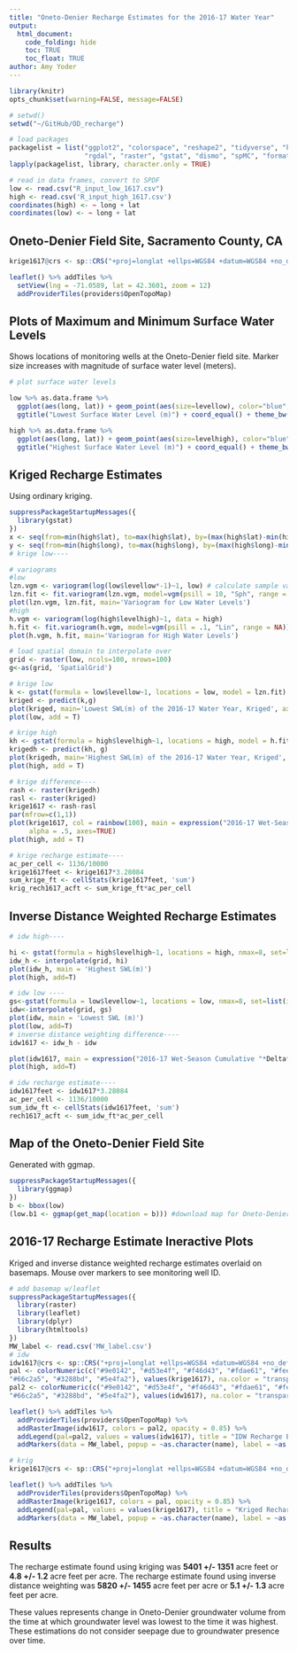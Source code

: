 ```yaml
---
title: "Oneto-Denier Recharge Estimates for the 2016-17 Water Year"
output: 
  html_document:
    code_folding: hide
    toc: TRUE
    toc_float: TRUE
author: Amy Yoder
---
```


```r
library(knitr)
opts_chunk$set(warning=FALSE, message=FALSE)
```

```r
# setwd()
setwd("~/GitHub/OD_recharge")

# load packages
packagelist = list("ggplot2", "colorspace", "reshape2", "tidyverse", "knitr", "sp", 
                   "rgdal", "raster", "gstat", "dismo", "spMC", "formatR", "dplyr", "magrittr")
lapply(packagelist, library, character.only = TRUE)

# read in data frames, convert to SPDF
low <- read.csv("R_input_low_1617.csv")
high <- read.csv('R_input_high_1617.csv')
coordinates(high) <- ~ long + lat
coordinates(low) <- ~ long + lat
```
## Oneto-Denier Field Site, Sacramento County, CA
```r
krige1617@crs <- sp::CRS("+proj=longlat +ellps=WGS84 +datum=WGS84 +no_defs")

leaflet() %>% addTiles %>% 
  setView(lng = -71.0589, lat = 42.3601, zoom = 12)
  addProviderTiles(providers$OpenTopoMap)

```

## Plots of Maximum and Minimum Surface Water Levels
Shows locations of monitoring wells at the Oneto-Denier field site. Marker size increases with magnitude of surface water level (meters). 

```r
# plot surface water levels

low %>% as.data.frame %>% 
  ggplot(aes(long, lat)) + geom_point(aes(size=levellow), color="blue", alpha=3/4) + 
  ggtitle("Lowest Surface Water Level (m)") + coord_equal() + theme_bw()

high %>% as.data.frame %>% 
  ggplot(aes(long, lat)) + geom_point(aes(size=levelhigh), color="blue", alpha=3/4) + 
  ggtitle("Highest Surface Water Level (m)") + coord_equal() + theme_bw()

```

## Kriged Recharge Estimates
Using ordinary kriging.
```r
suppressPackageStartupMessages({
  library(gstat)
})
x <- seq(from=min(high$lat), to=max(high$lat), by=(max(high$lat)-min(high$lat))/6)
y <- seq(from=min(high$long), to=max(high$long), by=(max(high$long)-min(high$long))/6)
# krige low----

# variograms
#low
lzn.vgm <- variogram(log(low$levellow*-1)~1, low) # calculate sample variogram values
lzn.fit <- fit.variogram(lzn.vgm, model=vgm(psill = 10, "Sph", range = NA, kappa = 0.5)) # fit model
plot(lzn.vgm, lzn.fit, main='Variogram for Low Water Levels')
#high
h.vgm <- variogram(log(high$levelhigh)~1, data = high) 
h.fit <- fit.variogram(h.vgm, model=vgm(psill = .1, "Lin", range = NA))
plot(h.vgm, h.fit, main='Variogram for High Water Levels')

# load spatial domain to interpolate over
grid <- raster(low, ncols=100, nrows=100)
g<-as(grid, 'SpatialGrid')

# krige low
k <- gstat(formula = low$levellow~1, locations = low, model = lzn.fit)
kriged <- predict(k,g)
plot(kriged, main='Lowest SWL(m) of the 2016-17 Water Year, Kriged', axes=TRUE)
plot(low, add = T)

# krige high
kh <- gstat(formula = high$levelhigh~1, locations = high, model = h.fit)
krigedh <- predict(kh, g)
plot(krigedh, main='Highest SWL(m) of the 2016-17 Water Year, Kriged', axes=TRUE)
plot(high, add = T)

# krige difference----
rash <- raster(krigedh)
rasl <- raster(kriged)
krige1617 <- rash-rasl
par(mfrow=c(1,1))
plot(krige1617, col = rainbow(100), main = expression("2016-17 Wet-Season Cumulative "*Delta*" Head(m) w/Kriging"), 
     alpha = .5, axes=TRUE)
plot(high, add = T)

# krige recharge estimate----
ac_per_cell <- 1136/10000
krige1617feet <- krige1617*3.28084
sum_krige_ft <- cellStats(krige1617feet, 'sum')
krig_rech1617_acft <- sum_krige_ft*ac_per_cell

```

## Inverse Distance Weighted Recharge Estimates

```r
# idw high----

hi <- gstat(formula = high$levelhigh~1, locations = high, nmax=8, set=list(idp=2))
idw_h <- interpolate(grid, hi)
plot(idw_h, main = 'Highest SWL(m)')
plot(high, add=T)

# idw low ----
gs<-gstat(formula = low$levellow~1, locations = low, nmax=8, set=list(idp=2))
idw<-interpolate(grid, gs)
plot(idw, main = 'Lowest SWL (m)')
plot(low, add=T)
# inverse distance weighting difference----
idw1617 <- idw_h - idw

plot(idw1617, main = expression("2016-17 Wet-Season Cumulative "*Delta*" Head(m)"), col = rainbow(100), alpha = 0.5)
plot(high, add=T)

# idw recharge estimate----
idw1617feet <- idw1617*3.28084
ac_per_cell <- 1136/10000
sum_idw_ft <- cellStats(idw1617feet, 'sum')
rech1617_acft <- sum_idw_ft*ac_per_cell

```

## Map of the Oneto-Denier Field Site
Generated with ggmap. 

```r
suppressPackageStartupMessages({
  library(ggmap)
})
b <- bbox(low)
(low.b1 <- ggmap(get_map(location = b))) #download map for Oneto-Denier 
```

## 2016-17 Recharge Estimate Ineractive Plots
Kriged and inverse distance weighted recharge estimates overlaid on basemaps. Mouse over markers to see monitoring well ID. 

```r
# add basemap w/leaflet
suppressPackageStartupMessages({
  library(raster)
  library(leaflet)
  library(dplyr)
  library(htmltools)
})
MW_label <- read.csv('MW_label.csv')
# idw
idw1617@crs <- sp::CRS("+proj=longlat +ellps=WGS84 +datum=WGS84 +no_defs")
pal <- colorNumeric(c("#9e0142", "#d53e4f", "#f46d43", "#fdae61", "#fee08b", "#e6f598", "#abdda4", 
"#66c2a5", "#3288bd", "#5e4fa2"), values(krige1617), na.color = "transparent")
pal2 <- colorNumeric(c("#9e0142", "#d53e4f", "#f46d43", "#fdae61", "#fee08b", "#e6f598", "#abdda4", 
"#66c2a5", "#3288bd", "#5e4fa2"), values(idw1617), na.color = "transparent")

leaflet() %>% addTiles %>% 
  addProviderTiles(providers$OpenTopoMap) %>% 
  addRasterImage(idw1617, colors = pal2, opacity = 0.85) %>%
  addLegend(pal=pal2, values = values(idw1617), title = "IDW Recharge Estimates 2016-17 (m)") %>%
  addMarkers(data = MW_label, popup = ~as.character(name), label = ~as.character(name))

# krig
krige1617@crs <- sp::CRS("+proj=longlat +ellps=WGS84 +datum=WGS84 +no_defs")

leaflet() %>% addTiles %>% 
  addProviderTiles(providers$OpenTopoMap) %>% 
  addRasterImage(krige1617, colors = pal, opacity = 0.85) %>%
  addLegend(pal=pal, values = values(krige1617), title = "Kriged Recharge Estimates 2016-17 (m)") %>%
  addMarkers(data = MW_label, popup = ~as.character(name), label = ~as.character(name))
```

## Results

The recharge estimate found using kriging was **5401 +/- 1351** acre feet or **4.8 +/- 1.2** acre feet per acre. The recharge estimate found using inverse distance weighting was **5820 +/- 1455** acre feet per acre or **5.1 +/- 1.3** acre feet per acre. 

These values represents change in Oneto-Denier groundwater volume from the time at which groundwater level was lowest to the time it was highest. These estimations do not consider seepage due to groundwater presence over time. 
```r

```
